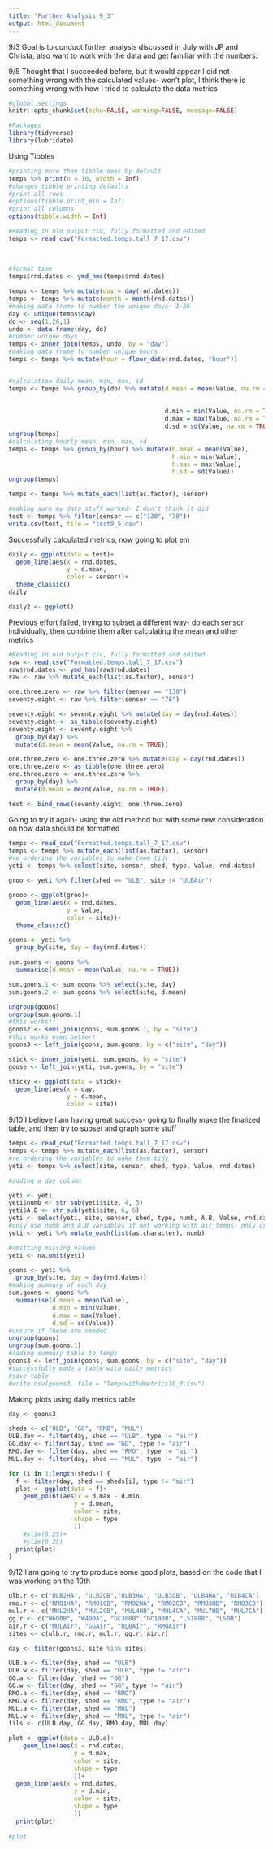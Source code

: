 ```yaml
---
title: "Further Analysis 9_3"
output: html_document
---
```


9/3
Goal is to conduct further analysis discussed in July with JP and Christa, also want to work with the data and get familiar with the numbers. 

9/5
Thought that I succeeded before, but it would appear I did not- something wrong with the calculated values- won't plot, I think there is something wrong with how I tried to calculate the data metrics
```r
#global settings
knitr::opts_chunk$set(echo=FALSE, warning=FALSE, message=FALSE)
```

```r
#Packages
library(tidyverse)
library(lubridate)
```

Using Tibbles
```r
#printing more than tibble does by default
temps %>% print(n = 10, width = Inf)
#changes tibble printing defaults
#print all rows
#options(tibble.print_min = Inf)
#print all columns
options(tibble.width = Inf)
```

```r
#Reading in old output csv, fully formatted and edited
temps <- read_csv("Formatted.temps.tall_7_17.csv")
                  
                  
                 
#format time
temps$rnd.dates <- ymd_hms(temps$rnd.dates)

temps <- temps %>% mutate(day = day(rnd.dates))
temps <- temps %>% mutate(month = month(rnd.dates))
#making data frame to number the unique days- 1-26
day <- unique(temps$day)
do <- seq(1,26,1)
undo <- data.frame(day, do)
#number unique days
temps <- inner_join(temps, undo, by = "day")
#making data frame to number unique hours
temps <- temps %>% mutate(hour = floor_date(rnd.dates, "hour"))


#calculation daily mean, min, max, sd
temps <- temps %>% group_by(do) %>% mutate(d.mean = mean(Value, na.rm = TRUE))
                                           
                                    
                                           d.min = min(Value, na.rm = TRUE),
                                           d.max = max(Value, na.rm = TRUE),
                                           d.sd = sd(Value, na.rm = TRUE))
ungroup(temps)
#calculating hourly mean, min, max, sd
temps <- temps %>% group_by(hour) %>% mutate(h.mean = mean(Value),
                                             h.min = min(Value),
                                             h.max = max(Value),
                                             h.sd = sd(Value))
ungroup(temps)

temps <- temps %>% mutate_each(list(as.factor), sensor)

#making sure my data stuff worked- I don't think it did
test <- temps %>% filter(sensor == c("130", "78"))
write.csv(test, file = "test9_5.csv")
```

Successfully calculated metrics, now going to plot em
```r
daily <- ggplot(data = test)+
  geom_line(aes(x = rnd.dates, 
                y = d.mean,
                color = sensor))+
  theme_classic()
daily

daily2 <- ggplot()
```

Previous effort failed, trying to subset a different way- do each sensor individually, then combine them after calculating the mean and other metrics
```r
#Reading in old output csv, fully formatted and edited
raw <- read.csv("Formatted.temps.tall_7_17.csv")
raw$rnd.dates <- ymd_hms(raw$rnd.dates)
raw <- raw %>% mutate_each(list(as.factor), sensor)

one.three.zero <- raw %>% filter(sensor == "130")
seventy.eight <- raw %>% filter(sensor == "78")

seventy.eight <- seventy.eight %>% mutate(day = day(rnd.dates))
seventy.eight <- as_tibble(seventy.eight)
seventy.eight <- seventy.eight %>% 
  group_by(day) %>% 
  mutate(d.mean = mean(Value, na.rm = TRUE))

one.three.zero <- one.three.zero %>% mutate(day = day(rnd.dates))
one.three.zero <- as_tibble(one.three.zero)
one.three.zero <- one.three.zero %>% 
  group_by(day) %>% 
  mutate(d.mean = mean(Value, na.rm = TRUE))

test <- bind_rows(seventy.eight, one.three.zero)
```

Going to try it again- using the old method but with some new consideration on how data should be formatted
```r
temps <- read_csv("Formatted.temps.tall_7_17.csv")
temps <- temps %>% mutate_each(list(as.factor), sensor)
#re ordering the variables to make them tidy
yeti <- temps %>% select(site, sensor, shed, type, Value, rnd.dates)

groo <- yeti %>% filter(shed == "ULB", site != "ULBAir")

groop <- ggplot(groo)+
  geom_line(aes(x = rnd.dates,
                y = Value,
                color = site))+
  theme_classic()

goons <- yeti %>% 
  group_by(site, day = day(rnd.dates))

sum.goons <- goons %>% 
  summarise(d.mean = mean(Value, na.rm = TRUE))

sum.goons.1 <- sum.goons %>% select(site, day)
sum.goons.2 <- sum.goons %>% select(site, d.mean)

ungroup(goons)
ungroup(sum.goons.1)
#this works!!
goons2 <- semi_join(goons, sum.goons.1, by = "site")
#this works even better!
goons3 <- left_join(goons, sum.goons, by = c("site", "day"))

stick <- inner_join(yeti, sum.goons, by = "site")
goose <- left_join(yeti, sum.goons, by = "site")

sticky <- ggplot(data = stick)+
  geom_line(aes(x = day,
                y = d.mean,
                color = site))

```

9/10
I believe I am having great success- going to finally make the finalized table, and then try to subset and graph some stuff
```r
temps <- read_csv("Formatted.temps.tall_7_17.csv")
temps <- temps %>% mutate_each(list(as.factor), sensor)
#re ordering the variables to make them tidy
yeti <- temps %>% select(site, sensor, shed, type, Value, rnd.dates)

#adding a day column

yeti <- yeti
yeti$numb <- str_sub(yeti$site, 4, 5)
yeti$A.B <- str_sub(yeti$site, 6, 6)
yeti <- select(yeti, site, sensor, shed, type, numb, A.B, Value, rnd.dates)
#only use numb and A.B variables if not working with air temps- only useful for plotting and subsetting stream sites
yeti <- yeti %>% mutate_each(list(as.character), numb)

#omitting missing values
yeti <- na.omit(yeti)

goons <- yeti %>% 
  group_by(site, day = day(rnd.dates))
#making summary of each day
sum.goons <- goons %>% 
  summarise(d.mean = mean(Value), 
            d.min = min(Value),
            d.max = max(Value),
            d.sd = sd(Value))
#unsure if these are needed
ungroup(goons)
ungroup(sum.goons.1)
#adding summary table to temps
goons3 <- left_join(goons, sum.goons, by = c("site", "day"))
#successfully made a table with daily metrics
#save table
#write.csv(goons3, file = "Tempswithdmetrics10_3.csv")

```

Making plots using daily metrics table
```r
day <- goons3

sheds <- c("ULB", "GG", "RMO", "MUL")
ULB.day <- filter(day, shed == "ULB", type != "air")
GG.day <- filter(day, shed == "GG", type != "air")
RMO.day <- filter(day, shed == "RMO", type != "air")
MUL.day <- filter(day, shed == "MUL", type != "air")

for (i in 1:length(sheds)) {
  f <- filter(day, shed == sheds[i], type != "air")  
  plot <- ggplot(data = f)+
    geom_point(aes(x = d.max - d.min,
                  y = d.mean,
                  color = site,
                  shape = type
                  ))
    #xlim(8,25)+
    #ylim(8,25)
  print(plot)
}
```

9/12
I am going to try to produce some good plots, based on the code that I was working on the 10th
```r
ulb.r <- c("ULB2HA", "ULB2CB","ULB3HA", "ULB3CB", "ULB4HA", "ULB4CA")
rmo.r <- c("RMO1HA", "RMO1CB", "RMO2HA", "RMO2CB", "RMO3HB", "RMO3CB")
mul.r <- c("MUL2HA", "MUL2CB", "MUL4HB", "MUL4CA", "MUL7HB", "MUL7CA") 
gg.r <- c("W600B", "W400A", "GC300B","GC100B", "LS180B", "LS0B")
air.r <- c("MULAir", "GGAir", "ULBAir", "RMOAir")
sites <- c(ulb.r, rmo.r, mul.r, gg.r, air.r)

day <- filter(goons3, site %in% sites)

ULB.a <- filter(day, shed == "ULB")
ULB.w <- filter(day, shed == "ULB", type != "air")
GG.a <- filter(day, shed == "GG")
GG.w <- filter(day, shed == "GG", type != "air")
RMO.a <- filter(day, shed == "RMO")
RMO.w <- filter(day, shed == "RMO", type != "air")
MUL.a <- filter(day, shed == "MUL")
MUL.w <- filter(day, shed == "MUL", type != "air")
fils <- c(ULB.day, GG.day, RMO.day, MUL.day)

plot <- ggplot(data = ULB.a)+
    geom_line(aes(x = rnd.dates,
                  y = d.max,
                  color = site,
                  shape = type
                  ))+
  geom_line(aes(x = rnd.dates,
                  y = d.min,
                  color = site,
                  shape = type
                  ))
  print(plot)
  
#plot 
```

